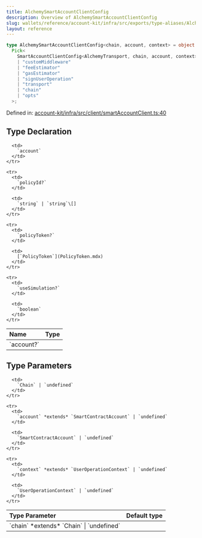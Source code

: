 ```yaml
---
title: AlchemySmartAccountClientConfig
description: Overview of AlchemySmartAccountClientConfig
slug: wallets/reference/account-kit/infra/src/exports/type-aliases/AlchemySmartAccountClientConfig
layout: reference
---
```


```ts
type AlchemySmartAccountClientConfig<chain, account, context> = object &
  Pick<
    SmartAccountClientConfig<AlchemyTransport, chain, account, context>,
    | "customMiddleware"
    | "feeEstimator"
    | "gasEstimator"
    | "signUserOperation"
    | "transport"
    | "chain"
    | "opts"
  >;
```

Defined in: [account-kit/infra/src/client/smartAccountClient.ts:40](https://github.com/alchemyplatform/aa-sdk/blob/e3c1a23e6e03f44bf2db3afddb97a91b175cba58/account-kit/infra/src/client/smartAccountClient.ts#L40)

## Type Declaration

<table>
  <thead>
    <tr>
      <th align="left">Name</th>
      <th align="left">Type</th>
    </tr>
  </thead>

  <tbody>
    <tr>
      <td>
        `account?`
      </td>

      <td>
        `account`
      </td>
    </tr>

    <tr>
      <td>
        `policyId?`
      </td>

      <td>
        `string` | `string`\[]
      </td>
    </tr>

    <tr>
      <td>
        `policyToken?`
      </td>

      <td>
        [`PolicyToken`](PolicyToken.mdx)
      </td>
    </tr>

    <tr>
      <td>
        `useSimulation?`
      </td>

      <td>
        `boolean`
      </td>
    </tr>

  </tbody>
</table>

## Type Parameters

<table>
  <thead>
    <tr>
      <th align="left">Type Parameter</th>
      <th align="left">Default type</th>
    </tr>
  </thead>

  <tbody>
    <tr>
      <td>
        `chain` *extends* `Chain` | `undefined`
      </td>

      <td>
        `Chain` | `undefined`
      </td>
    </tr>

    <tr>
      <td>
        `account` *extends* `SmartContractAccount` | `undefined`
      </td>

      <td>
        `SmartContractAccount` | `undefined`
      </td>
    </tr>

    <tr>
      <td>
        `context` *extends* `UserOperationContext` | `undefined`
      </td>

      <td>
        `UserOperationContext` | `undefined`
      </td>
    </tr>

  </tbody>
</table>
